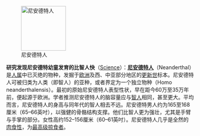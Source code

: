 [[File:Neanderthaler Fund.png|120px|left|尼安德特人]]

'''研究发现尼安德特幼童发育的比智人快'''（[http://news.sciencemag.org/sciencenow/2010/11/neandertal-children-developed-on.html?ref=hp Science]）：'''[[尼安德特人]]'''（Neanderthal）是[[人属]]中已灭绝的物种，发掘于[[欧洲]]及西、中亚部分地区的[[更新世]]标本。尼安德特人可被归类为人类（即智人）的亚种，或者界定为一个独立物种（Homo neanderthalensis）。最初的原始尼安德特人表型性状，早在距今60万至35万年前，便起源于欧洲。学者推测尼安德特人的脑容量应与[[智人]]相同，甚至更大。平均而言，尼安德特人的身高与同年代的智人相去不远。尼安德特男人约为165至168厘米（65–66英吋），以强健的骨骼结构支撑。他们比智人更为强壮，尤其是手臂与手掌的部分。女性高约152–156厘米（60–61英吋）。尼安德特人几乎是全然的[[肉食性]]，为[[最高级掠食者]]。